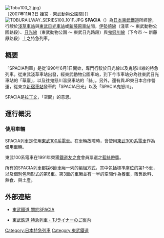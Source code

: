 {{Otheruses|subject=日本東武鐵道所經營的特急列車|other=關於其他條目|Spacia (消歧義)}}
{{expand|time=2015-01-28T17:59:37+00:00}}
{{unreferenced|time=2015-01-28T17:59:37+00:00}}
[[File:Tobu100_2.jpg|thumb]]）<br />（2007年11月3日 姫宮 - 東武動物公園間）]]
[[File:TOBURAILWAY_SERIES100_101F.JPG|thumb]]
'''SPACIA'''（{{jpn|j=スペーシア|rm=Supēshia|f=y}}）為[[日本|日本]][[東武鐵道|東武鐵道]]所經營，行駛於[[淺草車站|淺草車站]]與[[東武日光車站|東武日光車站]]或[[新藤原車站|新藤原車站]]間，[[伊勢崎線|伊勢崎線]]（淺草 ～ 東武動物公園路段）、[[日光線|日光線]]（東武動物公園 ～ 東武日光路段）與[[鬼怒川線|鬼怒川線]]（下今市 ～ 新藤原路段）上之特急列車。

==概要==
「SPACIA列車」是從1990年6月1日開始，專門行駛於日光線以及鬼怒川線的特急列車。從東武淺草車站出發，經東武動物公園車站，到下今市車站分為往東武日光車站的「華巖」，以及往鬼怒川溫泉車站的「絲」。另外，還有與JR東日本合作營運，從東京[[新宿車站|新宿車站]]發車的「SPACIA日光」以及「SPACIA鬼怒川」。

SPACIA是[[拉丁文|拉丁文]]，「空間」的意思。

==運行概況==

===使用車輛===
SPACIA列車是使用[[東武100系電車|東武100系電車]]。在車輛故障時，會使用[[東武300系電車|東武300系電車]]作為備用車輛。

東武100系電車在1991年榮獲[[鐵道友之會|鐵道友之會]]會員票選之[[藍絲帶獎_(鐵路)|藍絲帶獎]]。

所有的SPACIA列車都採6節車廂一列的編組方式，其中包括標準座位的第1-5車，以及個別包廂形式的第6車。第3車的車廂並有一半的空間作為餐車，販售飲料、熱食、與土產。

== 外部連結 ==
*{{zh-cn}}[https://web.archive.org/web/20150215205145/http://www.tobu.co.jp/foreign/chinesemulti/spacia/index.html 東武鐵道 關於SPACIA]
*{{ja}}[http://railway.tobu.co.jp/special_express/ 東武鉄道 特急列車・TJライナーのご案内]{{Wayback|url=http://railway.tobu.co.jp/special_express/ |date=20150211012339 }}
[[Category:日本特急列車|Category:日本特急列車]]
[[Category:東武鐵道|Category:東武鐵道]]